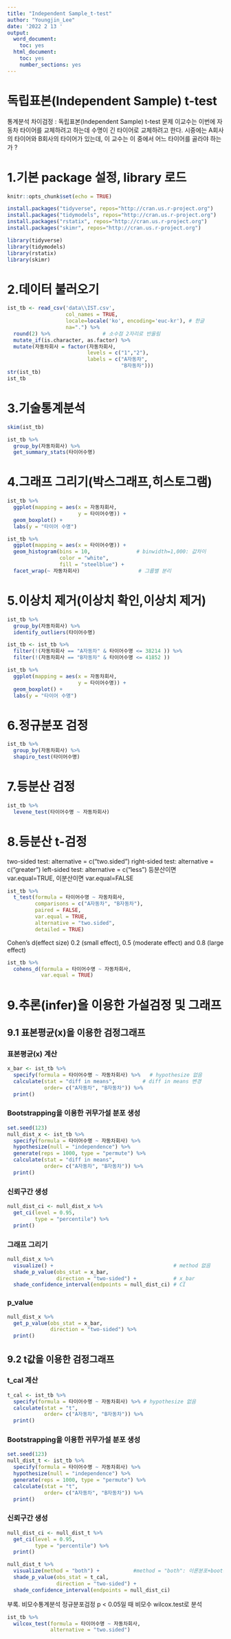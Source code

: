 ```yaml
---
title: "Independent Sample_t-test"
author: "Youngjin_Lee"
date: '2022 2 13 '
output:
  word_document:
    toc: yes
  html_document:
    toc: yes
    number_sections: yes
---
```

# 독립표본(Independent Sample) t-test
통계분석
차이검정 : 독립표본(Independent Sample) t-test
문제
이교수는 이번에 자동차 타이어를 교체하려고 하는데 수명이 긴 타이어로 교체하려고 한다. 
시중에는 A회사의 타이어와 B회사의 타이어가 있는데, 이 교수는 이 중에서 어느 타이어를 골라야 하는가 ?

# 1.기본 package 설정, library 로드
```r
knitr::opts_chunk$set(echo = TRUE)
```

```r
install.packages("tidyverse", repos="http://cran.us.r-project.org")
install.packages("tidymodels", repos="http://cran.us.r-project.org")
install.packages("rstatix", repos="http://cran.us.r-project.org")
install.packages("skimr", repos="http://cran.us.r-project.org")
```

```r
library(tidyverse)
library(tidymodels)
library(rstatix)
library(skimr)
```

# 2.데이터 불러오기 
```r
ist_tb <- read_csv('data\\IST.csv', 
                   col_names = TRUE,
                   locale=locale('ko', encoding='euc-kr'), # 한글
                   na=".") %>%
  round(2) %>%                 # 소수점 2자리로 반올림
  mutate_if(is.character, as.factor) %>%
  mutate(자동차회사 = factor(자동차회사,
                          levels = c("1","2"),
                          labels = c("A자동차",
                                     "B자동차")))
str(ist_tb)
ist_tb
```

# 3.기술통계분석
```r
skim(ist_tb)

ist_tb %>% 
  group_by(자동차회사) %>%
  get_summary_stats(타이어수명)
```

# 4.그래프 그리기(박스그래프,히스토그램)
```r
ist_tb %>% 
  ggplot(mapping = aes(x = 자동차회사,
                       y = 타이어수명)) +
  geom_boxplot() +
  labs(y = "타이어 수명")

ist_tb %>% 
  ggplot(mapping = aes(x = 타이어수명)) +
  geom_histogram(bins = 10,               # binwidth=1,000: 값차이
                 color = "white", 
                 fill = "steelblue") +
  facet_wrap(~ 자동차회사)                   # 그룹별 분리
```

# 5.이상치 제거(이상치 확인,이상치 제거) 
```r
ist_tb %>%
  group_by(자동차회사) %>%
  identify_outliers(타이어수명)

ist_tb <- ist_tb %>%
  filter(!(자동차회사 == "A자동차" & 타이어수명 <= 38214 )) %>%
  filter(!(자동차회사 == "B자동차" & 타이어수명 <= 41852 )) 

ist_tb %>% 
  ggplot(mapping = aes(x = 자동차회사,
                       y = 타이어수명)) +
  geom_boxplot() +
  labs(y = "타이어 수명")
```

# 6.정규분포 검정
```r
ist_tb %>%
  group_by(자동차회사) %>%
  shapiro_test(타이어수명)
```

# 7.등분산 검정
```r
ist_tb %>%
  levene_test(타이어수명 ~ 자동차회사)
```

# 8.등분산 t-검정
two-sided test: alternative = c("two.sided")
right-sided test: alternative = c("greater")
left-sided test: alternative = c("less")
등분산이면 var.equal=TRUE, 이분산이면 var.equal=FALSE
```r
ist_tb %>% 
  t_test(formula = 타이어수명 ~ 자동차회사,
         comparisons = c("A자동차", "B자동차"),
         paired = FALSE,
         var.equal = TRUE,
         alternative = "two.sided",
         detailed = TRUE)
```
Cohen’s d(effect size)
0.2 (small effect), 0.5 (moderate effect) and 0.8 (large effect)
```r
ist_tb %>% 
  cohens_d(formula = 타이어수명 ~ 자동차회사, 
           var.equal = TRUE)
```

# 9.추론(infer)을 이용한 가설검정 및 그래프
## 9.1 표본평균(x)을 이용한 검정그래프 
### 표본평균(x) 계산 
```r
x_bar <- ist_tb %>%
  specify(formula = 타이어수명 ~ 자동차회사) %>%   # hypothesize 없음
  calculate(stat = "diff in means",         # diff in means 변경
            order= c("A자동차", "B자동차")) %>%
  print()
```
### Bootstrapping을 이용한 귀무가설 분포 생성 
```r
set.seed(123) 
null_dist_x <- ist_tb %>%
  specify(formula = 타이어수명 ~ 자동차회사) %>%
  hypothesize(null = "independence") %>%
  generate(reps = 1000, type = "permute") %>%
  calculate(stat = "diff in means", 
            order= c("A자동차", "B자동차")) %>%
  print()
```
### 신뢰구간 생성
```r
null_dist_ci <- null_dist_x %>%
  get_ci(level = 0.95, 
         type = "percentile") %>%
  print()
```
### 그래프 그리기 
```r
null_dist_x %>%
  visualize() +                                       # method 없음
  shade_p_value(obs_stat = x_bar,
                direction = "two-sided") +            # x_bar
  shade_confidence_interval(endpoints = null_dist_ci) # CI
```
### p_value
```r
null_dist_x %>%
  get_p_value(obs_stat = x_bar,           
              direction = "two-sided") %>%
  print()
```

## 9.2 t값을 이용한 검정그래프 
### t_cal 계산
```r
t_cal <- ist_tb %>%
  specify(formula = 타이어수명 ~ 자동차회사) %>% # hypothesize 없음
  calculate(stat = "t", 
            order= c("A자동차", "B자동차")) %>%
  print()
```
### Bootstrapping을 이용한 귀무가설 분포 생성 
```r
set.seed(123) 
null_dist_t <- ist_tb %>%
  specify(formula = 타이어수명 ~ 자동차회사) %>%
  hypothesize(null = "independence") %>%
  generate(reps = 1000, type = "permute") %>%
  calculate(stat = "t", 
            order= c("A자동차", "B자동차")) %>%
  print()
```
### 신뢰구간 생성 
```r
null_dist_ci <- null_dist_t %>%
  get_ci(level = 0.95, 
         type = "percentile") %>%
  print()

null_dist_t %>%
  visualize(method = "both") +           #method = "both": 이론분포+boot분포
  shade_p_value(obs_stat = t_cal,
                direction = "two-sided") +
  shade_confidence_interval(endpoints = null_dist_ci)
```

부록. 비모수통계분석
정규분포검정 p < 0.05일 때 비모수 wilcox.test로 분석
```r
ist_tb %>% 
  wilcox_test(formula = 타이어수명 ~ 자동차회사,
              alternative = "two.sided")
```
